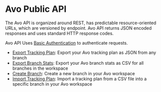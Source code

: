 # Avo Public API

The Avo API is organized around REST, has predictable resource-oriented URLs, which are versioned by endpoint.
Avo API returns JSON encoded responses and uses standard HTTP response codes.

Avo API Uses [Basic Authentication](https://en.wikipedia.org/wiki/Basic_access_authentication) to authenticate requests.

- [Export Tracking Plan](/public-api/export-tracking-plan): Export your Avo tracking plan as JSON from any branch
- [Export Branch Stats](/public-api/export-branch-stats): Export your Avo branch stats as CSV for all branches in the workspace
- [Create Branch](/public-api/create-branch): Create a new branch in your Avo workspace
- [Import Tracking Plan](/public-api/import-tracking-plan): Import a tracking plan from a CSV file into a specific branch in your Avo workspace
